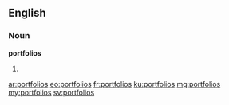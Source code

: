 ==English==

===Noun===
'''portfolios'''

# {{plural of|[[portfolio]]}}

[[ar:portfolios]]
[[eo:portfolios]]
[[fr:portfolios]]
[[ku:portfolios]]
[[mg:portfolios]]
[[my:portfolios]]
[[sv:portfolios]]